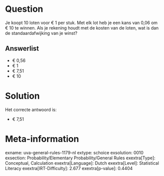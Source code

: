 Question
========

Je koopt 10 loten voor € 1 per stuk. Met elk lot heb je een kans van
0,06 om € 10 te winnen. Als je rekening houdt met de kosten van de
loten, wat is dan de standaardafwijking van je winst?

Answerlist
----------

* € 0,56
* € 1
* € 7,51
* € 10

Solution
========

Het correcte antwoord is: 

* € 7,51

Meta-information
================
exname: uva-general-rules-1179-nl
extype: schoice
exsolution: 0010
exsection: Probability/Elementary Probability/General Rules 
exextra[Type]: Conceptual, Calculation
exextra[Language]: Dutch
exextra[Level]: Statistical Literacy
exextra[IRT-Difficulty]: 2.677
exextra[p-value]: 0.4404
